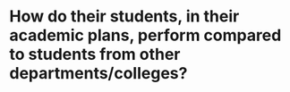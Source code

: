 # How do their students, in their academic plans, perform compared to students from other departments/colleges?